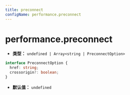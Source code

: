 ```yaml
---
title: preconnect
configName: performance.preconnect
---
```


# performance.preconnect

- **类型：** `undefined | Array<string | PreconnectOption>`

```ts
interface PreconnectOption {
  href: string;
  crossorigin?: boolean;
}
```

- **默认值：** `undefined`


<RsbuildConfig />
